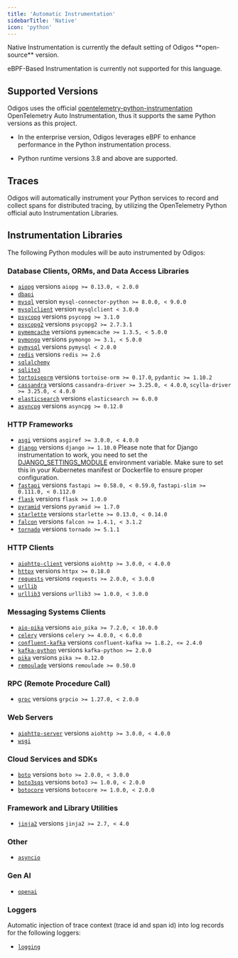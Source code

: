 ```yaml
---
title: 'Automatic Instrumentation'
sidebarTitle: 'Native'
icon: 'python'
---
```


<Info>
  Native Instrumentation is currently the default setting of Odigos **open-source** version.

  eBPF-Based Instrumentation is currently not supported for this language.
</Info>

## Supported Versions

Odigos uses the official [opentelemetry-python-instrumentation](https://github.com/open-telemetry/opentelemetry-python-contrib/tree/main/instrumentation) OpenTelemetry Auto Instrumentation, thus it supports the same Python versions as this project.

- In the enterprise version, Odigos leverages eBPF to enhance performance in the Python instrumentation process.

- Python runtime versions 3.8 and above are supported.

## Traces

Odigos will automatically instrument your Python services to record and collect spans for distributed tracing, by utilizing the OpenTelemetry Python official auto Instrumentation Libraries.

## Instrumentation Libraries

The following Python modules will be auto instrumented by Odigos:

### Database Clients, ORMs, and Data Access Libraries

- [`aiopg`](https://pypi.org/project/aiopg/) versions `aiopg >= 0.13.0, < 2.0.0`
- [`dbapi`](https://opentelemetry-python-contrib.readthedocs.io/en/latest/instrumentation/dbapi/dbapi.html)
- [`mysql`](https://pypi.org/project/mysql-connector-python/) version `mysql-connector-python >= 8.0.0, < 9.0.0`
- [`mysqlclient`](https://pypi.org/project/mysqlclient/) version `mysqlclient < 3.0.0`
- [`psycopg`](https://pypi.org/project/psycopg/) versions `psycopg >= 3.1.0`
- [`psycopg2`](https://pypi.org/project/psycopg2/) versions `psycopg2 >= 2.7.3.1`
- [`pymemcache`](https://pypi.org/project/pymemcache/) versions `pymemcache >= 1.3.5, < 5.0.0`
- [`pymongo`](https://pypi.org/project/pymongo/) versions `pymongo >= 3.1, < 5.0.0`
- [`pymysql`](https://pypi.org/project/PyMySQL/) versions `pymysql < 2.0.0`
- [`redis`](https://pypi.org/project/redis/) versions `redis >= 2.6`
- [`sqlalchemy`](https://pypi.org/project/SQLAlchemy/)
- [`sqlite3`](https://docs.python.org/3/library/sqlite3.html)
- [`tortoiseorm`](https://pypi.org/project/tortoise-orm/) versions `tortoise-orm >= 0.17.0`, `pydantic >= 1.10.2`
- [`cassandra`](https://pypi.org/project/cassandra-driver/) versions `cassandra-driver >= 3.25.0, < 4.0.0`, `scylla-driver >= 3.25.0, < 4.0.0`
- [`elasticsearch`](https://pypi.org/project/elasticsearch/) versions `elasticsearch >= 6.0.0`
- [`asyncpg`](https://pypi.org/project/asyncpg/) versions `asyncpg >= 0.12.0`

### HTTP Frameworks

- [`asgi`](https://pypi.org/project/asgiref/) versions `asgiref >= 3.0.0, < 4.0.0`
- [`django`](https://pypi.org/project/Django/) versions `django >= 1.10.0`
  <Info>
    Please note that for Django instrumentation to work, you need to set the
    [DJANGO_SETTINGS_MODULE](https://docs.djangoproject.com/en/5.1/topics/settings/#envvar-DJANGO_SETTINGS_MODULE) environment variable. Make sure to
    set this in your Kubernetes manifest or Dockerfile to ensure proper configuration.
  </Info>
- [`fastapi`](https://pypi.org/project/fastapi/) versions `fastapi >= 0.58.0, < 0.59.0`, `fastapi-slim >= 0.111.0, < 0.112.0`
- [`flask`](https://pypi.org/project/Flask/) versions `flask >= 1.0.0`
- [`pyramid`](https://pypi.org/project/pyramid/) versions `pyramid >= 1.7.0`
- [`starlette`](https://pypi.org/project/starlette/) versions `starlette >= 0.13.0, < 0.14.0`
- [`falcon`](https://pypi.org/project/falcon/) versions `falcon >= 1.4.1, < 3.1.2`
- [`tornado`](https://pypi.org/project/tornado/) versions `tornado >= 5.1.1`

### HTTP Clients

- [`aiohttp-client`](https://pypi.org/project/aiohttp/) versions `aiohttp >= 3.0.0, < 4.0.0`
- [`httpx`](https://pypi.org/project/httpx/) versions `httpx >= 0.18.0`
- [`requests`](https://pypi.org/project/requests/) versions `requests >= 2.0.0, < 3.0.0`
- [`urllib`](https://docs.python.org/3/library/urllib.html)
- [`urllib3`](https://pypi.org/project/urllib3/) versions `urllib3 >= 1.0.0, < 3.0.0`

### Messaging Systems Clients

- [`aio-pika`](https://pypi.org/project/aio-pika/) versions `aio_pika >= 7.2.0, < 10.0.0`
- [`celery`](https://pypi.org/project/celery/) versions `celery >= 4.0.0, < 6.0.0`
- [`confluent-kafka`](https://pypi.org/project/confluent-kafka/) versions `confluent-kafka >= 1.8.2, <= 2.4.0`
- [`kafka-python`](https://pypi.org/project/kafka-python/) versions `kafka-python >= 2.0.0`
- [`pika`](https://pypi.org/project/pika/) versions `pika >= 0.12.0`
- [`remoulade`](https://pypi.org/project/remoulade/) versions `remoulade >= 0.50.0`

### RPC (Remote Procedure Call)

- [`grpc`](https://pypi.org/project/grpcio/) versions `grpcio >= 1.27.0, < 2.0.0`

### Web Servers

- [`aiohttp-server`](https://pypi.org/project/aiohttp/) versions `aiohttp >= 3.0.0, < 4.0.0`
- [`wsgi`](https://docs.python.org/3/library/wsgiref.html)

### Cloud Services and SDKs

- [`boto`](https://pypi.org/project/boto/) versions `boto >= 2.0.0, < 3.0.0`
- [`boto3sqs`](https://pypi.org/project/boto3/) versions `boto3 >= 1.0.0, < 2.0.0`
- [`botocore`](https://pypi.org/project/botocore/) versions `botocore >= 1.0.0, < 2.0.0`

### Framework and Library Utilities

- [`jinja2`](https://pypi.org/project/Jinja2/) versions `jinja2 >= 2.7, < 4.0`

### Other

- [`asyncio`](https://pypi.org/project/asyncio/)

### Gen AI

- [`openai`](https://pypi.org/project/openai/)

### Loggers

Automatic injection of trace context (trace id and span id) into log records for the following loggers:

- [`logging`](https://docs.python.org/3/library/logging.html)
